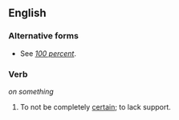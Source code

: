 ==English==

===Alternative forms===
* See ''[[100 percent]]''.

===Verb===
{{infl|en|verb|head==to [[not]] [[be]] [[100]] [[percent]]}} ''on something''

# To not be completely [[certain]]; to lack support.